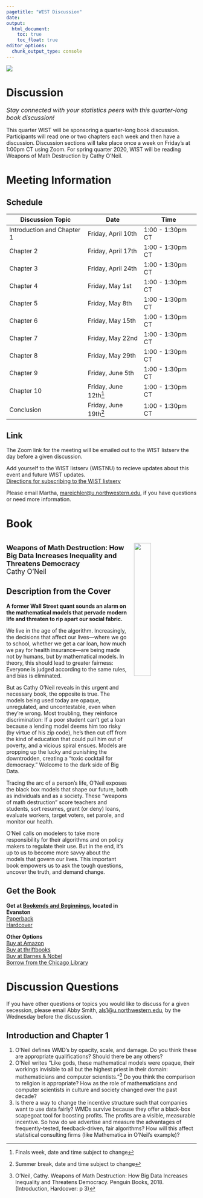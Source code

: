 ```yaml
---
pagetitle: "WIST Discussion"
date: 
output:
  html_document:
    toc: true
    toc_float: true
editor_options: 
  chunk_output_type: console
---
```

<img src="WIST-withname.png" /> 

<h1> Discussion </h1> 
<font size=3> <i> Stay connected with your statistics peers with this quarter-long book discussion! </i> </font>   

This quarter WIST will be sponsoring a quarter-long book discussion.  Participants will read one or two chapters each week and then have a discussion.  Discussion sections will take place once a week on Friday's at 1:00pm CT using Zoom.  For spring quarter 2020, WIST will be reading Weapons of Math Destruction by Cathy O'Neil.  

<h1> Meeting Information </h1> 

<h2> Schedule </h2> 

Discussion Topic | Date | Time  
----|---|-------  
Introduction and Chapter 1 | Friday, April 10th | 1:00 - 1:30pm CT   
Chapter 2 | Friday, April 17th  | 1:00 - 1:30pm CT     
Chapter 3 | Friday, April 24th  | 1:00 - 1:30pm CT     
Chapter 4 | Friday, May 1st     | 1:00 - 1:30pm CT     
Chapter 5 | Friday, May 8th     | 1:00 - 1:30pm CT     
Chapter 6 | Friday, May 15th    | 1:00 - 1:30pm CT     
Chapter 7 | Friday, May 22nd    | 1:00 - 1:30pm CT     
Chapter 8 | Friday, May 29th    | 1:00 - 1:30pm CT     
Chapter 9 | Friday, June 5th    | 1:00 - 1:30pm CT    
Chapter 10 | Friday, June 12th[^final] | 1:00 - 1:30pm CT   
Conclusion | Friday, June 19th[^break]  | 1:00 - 1:30pm CT     
  
[^final]: Finals week, date and time subject to change
[^break]: Summer break, date and time subject to change

<h2> Link </h2> 
The Zoom link for the meeting will be emailed out to the WIST listserv the day before a given discussion.  

Add yourself to the WIST listserv (WISTNU) to recieve updates about this event and future WIST updates.  
[Directions for subscribing to the WIST listserv](Listserv.pdf)

Please email Martha, <a href="mailto:mareichler@u.northwestern.edu"> mareichler@u.northwestern.edu</a>, if you have questions or need more information. 


<h1> Book </h1>  
<img alt = '' width='30%' src="Cover-WeaponsofMathDestruction.jpg" align="right" style="margin:15px;"/>  
<font size = 4> <b>Weapons of Math Destruction: How Big Data Increases Inequality and Threatens Democracy </b> </font>  
<font size = 4> Cathy O'Neil </font> 

<h2> Description from the Cover </h2> 

**A former Wall Street quant sounds an alarm on the mathematical models that pervade modern life and threaten to rip apart our social fabric.** 

We live in the age of the algorithm. Increasingly, the decisions that affect our lives—where we go to school, whether we get a car loan, how much we pay for health insurance—are being made not by humans, but by mathematical models. In theory, this should lead to greater fairness: Everyone is judged according to the same rules, and bias is eliminated.  

But as Cathy O’Neil reveals in this urgent and necessary book, the opposite is true. The models being used today are opaque, unregulated, and uncontestable, even when they’re wrong. Most troubling, they reinforce discrimination: If a poor student can’t get a loan because a lending model deems him too risky (by virtue of his zip code), he’s then cut off from the kind of education that could pull him out of poverty, and a vicious spiral ensues. Models are propping up the lucky and punishing the downtrodden, creating a “toxic cocktail for democracy.” Welcome to the dark side of Big Data.  

Tracing the arc of a person’s life, O’Neil exposes the black box models that shape our future, both as individuals and as a society. These “weapons of math destruction” score teachers and students, sort resumes, grant (or deny) loans, evaluate workers, target voters, set parole, and monitor our health.

O’Neil calls on modelers to take more responsibility for their algorithms and on policy makers to regulate their use. But in the end, it’s up to us to become more savvy about the models that govern our lives. This important book empowers us to ask the tough questions, uncover the truth, and demand change. 

<h2> Get the Book </h2> 

**Get at [Bookends and Beginnings](https://www.bookendsandbeginnings.com/), located in Evanston**  
[Paperback](https://www.bookendsandbeginnings.com/book/9780553418835)  
[Hardcover](https://www.bookendsandbeginnings.com/book/9780553418811)

**Other Options**  
[Buy at Amazon](https://www.amazon.com/Weapons-Math-Destruction-Increases-Inequality/dp/0553418815)  
[Buy at thriftbooks](https://www.thriftbooks.com/w/weapons-of-math-destruction-how-big-data-increases-inequality-and-threatens-democracy_cathy-oneil/10762409/#isbn=0553418831&idiq=24418430)  
[Buy at Barnes & Nobel](https://www.barnesandnoble.com/w/weapons-of-math-destruction-cathy-oneil/1123130166?ean=9780553418835)  
[Borrow from the Chicago Library](https://chipublib.bibliocommons.com/item/show/1786498126)


<h1> Discussion Questions </h1>  
If you have other questions or topics you would like to discuss for a given secession, please email Abby Smith, <a href="mailto:als1@u.northwestern.edu"> als1@u.northwestern.edu</a>, by the Wednesday before the discussion.  
<h2> Introduction and Chapter 1</h2>  
1. O’Neil defines WMD’s by opacity, scale, and damage.   Do you think these are appropriate qualifications? Should there be any others? 
2. O'Neil writes "Like gods, these mathematical models were opaque, their workings invisible to all but the highest priest in their domain: mathematicians and computer scientists."[^ONeil3] Do you think the comparison to religion is appropriate?  How as the role of mathematicians and computer scientists in culture and society changed over the past decade?   
3.  Is there a way to change the incentive structure such that companies want to use data fairly?  WMDs survive because they offer a black-box scapegoat tool for boosting profits. The profits are a visible, measurable incentive.   So how do we advertise and measure the advantages of frequently-tested, feedback-driven, fair algorithms?  How will this affect statistical consulting firms (like Mathematica in O'Neil's example)? 

[^ONeil3]: O’Neil, Cathy. Weapons of Math Destruction: How Big Data Increases Inequality and Threatens Democracy. Penguin Books, 2018. (Introduction, Hardcover: p 3) 




